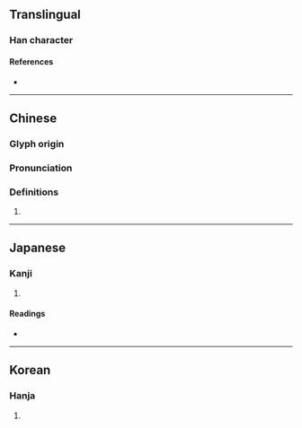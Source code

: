 {{character info}}
==Translingual==

===Han character===
{{Han char|rn=20|rad=勹|as=10|sn=12|four=27620|canj=PTOR|ids=⿹勹荅}}

====References====
* {{Han ref|kx=0152.010|dkj=02552|dj=0341.240|hdz=10260.120|uh=5312|ud=21266|bh=D862|bd=55394}}

----

==Chinese==
{{zh-forms}}

===Glyph origin===
{{Han etym}}

===Pronunciation===
{{zh-pron
|m=dá
|c=daap3
|mc=y
|oc=y
|cat=
}}

===Definitions===
{{zh-hanzi}}

# {{rfdef|zh}}

----

==Japanese==

===Kanji===
{{ja-kanji|grade=|rs=勹10}}

# {{rfdef|ja|sort=勹10}}

====Readings====
* {{ja-readings|on=とう|kun=}}

----

==Korean==

===Hanja===
{{ko-hanja|hangeul=답|rv=dap|mr=tap}}

# {{rfdef|ko|sort=勹10}}